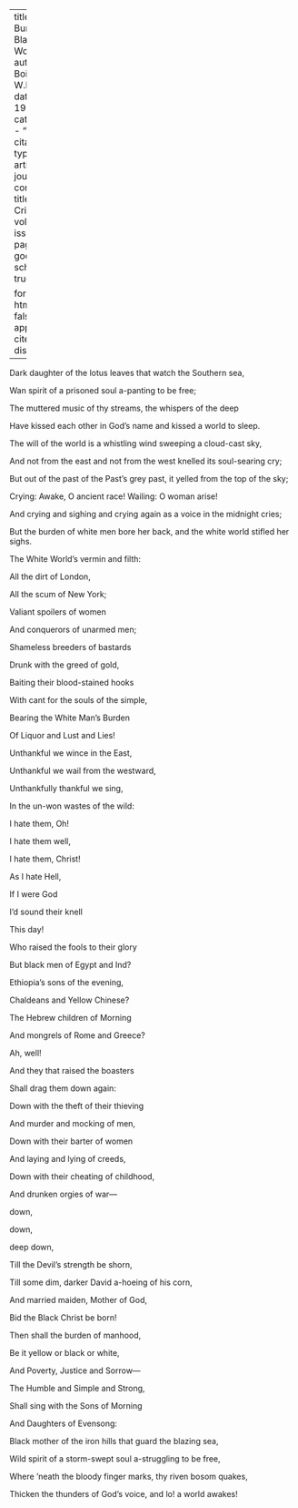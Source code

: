 
---
title: 'The Burden of Black Women'
author: Du Bois, W.E.B.
date: May 1914
categories: 
  - ""
citation: 
  type: article-journal
  container-title: The Crisis
  volume: 9
  issue: 1
  page: 31
google-scholar: true

format:
  html:
    toc: false
    appendix-cite-as: display
---



<div class="poem">
<p class = "verse">Dark daughter of the lotus leaves that watch the Southern sea,</p>
<p class = "verse">Wan spirit of a prisoned soul a-panting to be free;</p>
<p class = "verse indent">The muttered music of thy streams, the whispers of the deep</p>
<p class = "verse indent"> Have kissed each other in God&rsquo;s name and kissed a world to sleep.</p>

<div class="poem">
</div>
<p class = "verse">The will of the world is a whistling wind sweeping a cloud-cast sky,
<p class = "verse">And not from the east and not from the west knelled its soul-searing cry;
<p class = "verse">But out of the past of the Past&rsquo;s grey past, it yelled from the top of the sky;
<p class = "verse indent">Crying: Awake, O ancient race! Wailing: O woman arise!
<p class = "verse indent">And crying and sighing and crying again as a voice in the midnight cries;
<p class = "verse indent">But the burden of white men bore her back, and the white world stifled her sighs.

<div class="poem">
</div>
<p class = "verse">The White World&rsquo;s vermin and filth:
<p class = "verse indent">All the dirt of London,
<p class = "verse indent">All the scum of New York;
<p class = "verse indent">Valiant spoilers of women
<p class = "verse indent">And conquerors of unarmed men;
<p class = "verse indent">Shameless breeders of bastards
<p class = "verse indent">Drunk with the greed of gold,
<p class = "verse indent">Baiting their blood-stained hooks
<p class = "verse indent">With cant for the souls of the simple,
<p class = "verse indent">Bearing the White Man&rsquo;s Burden
<p class = "verse indent">Of Liquor and Lust and Lies!
<p class = "verse indent">Unthankful we wince in the East,
<p class = "verse indent">Unthankful we wail from the westward,
<p class = "verse indent">Unthankfully thankful we sing,
<p class = "verse indent">In the un-won wastes of the wild:
<p class = "verse big-indent">I hate them, Oh!
<p class = "verse big-indent">I hate them well,
<p class = "verse big-indent">I hate them, Christ!
<p class = "verse big-indent">As I hate Hell,
<p class = "verse big-indent">If I were God
<p class = "verse big-indent">I&rsquo;d sound their knell
<p class = "verse big-indent">This day!
</div>

<div class="poem">
<p class = "verse indent">Who raised the fools to their glory
<p class = "verse indent">But black men of Egypt and Ind?
<p class = "verse indent">Ethiopia&rsquo;s sons of the evening,
<p class = "verse indent">Chaldeans and Yellow Chinese?
<p class = "verse indent">The Hebrew children of Morning
<p class = "verse indent">And mongrels of Rome and Greece?
<p class = "verse big-indent">Ah, well!
</div>

<div class="poem">
<p class = "verse">And they that raised the boasters
<p class = "verse">Shall drag them down again:
<p class = "verse">Down with the theft of their thieving
<p class = "verse">And murder and mocking of men,
<p class = "verse">Down with their barter of women
<p class = "verse">And laying and lying of creeds,
<p class = "verse">Down with their cheating of childhood,
<p class = "verse">And drunken orgies of war&mdash;
<p class = "verse big-indent">down,
<p class = "verse bigger-indent">down,
<p class = "verse biggest-indent">deep down,
</div>

<div class="poem">
<p class = "verse">Till the Devil&rsquo;s strength be shorn,
<p class = "verse">Till some dim, darker David a-hoeing of his corn,
<p class = "verse">And married maiden, Mother of God,
<p class = "verse">Bid the Black Christ be born!
</div>

<div class="poem">
<p class = "verse">Then shall the burden of manhood,
<p class = "verse">Be it yellow or black or white,
<p class = "verse">And Poverty, Justice and Sorrow&mdash;
<p class = "verse">The Humble and Simple and Strong,
<p class = "verse">Shall sing with the Sons of Morning
<p class = "verse">And Daughters of Evensong:
</div>

<div class="poem">
<p class = "verse">Black mother of the iron hills that guard the blazing sea,
<p class = "verse">Wild spirit of a storm-swept soul a-struggling to be free,
<p class = "verse">Where &rsquo;neath the bloody finger marks, thy riven bosom quakes,
<p class = "verse">Thicken the thunders of God&rsquo;s voice, and lo! a world awakes!
</div>

